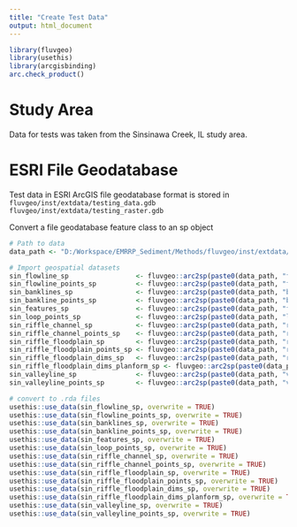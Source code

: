 ```yaml
---
title: "Create Test Data"
output: html_document
---
```


```r
library(fluvgeo)
library(usethis)
library(arcgisbinding)
arc.check_product()
```

# Study Area
Data for tests was taken from the Sinsinawa Creek, IL study area. 

# ESRI File Geodatabase
Test data in ESRI ArcGIS file geodatabase format is stored in 
`fluvgeo/inst/extdata/testing_data.gdb`
`fluvgeo/inst/extdata/testing_raster.gdb`

Convert a file geodatabase feature class to an sp object
```r
# Path to data
data_path <- "D:/Workspace/EMRRP_Sediment/Methods/fluvgeo/inst/extdata/testing_data.gdb/"

# Import geospatial datasets
sin_flowline_sp                 <- fluvgeo::arc2sp(paste0(data_path, "flowline"))
sin_flowline_points_sp          <- fluvgeo::arc2sp(paste0(data_path, "flowline_points"))
sin_banklines_sp                <- fluvgeo::arc2sp(paste0(data_path, "banklines"))
sin_bankline_points_sp          <- fluvgeo::arc2sp(paste0(data_path, "bankline_points"))
sin_features_sp                 <- fluvgeo::arc2sp(paste0(data_path, "features"))
sin_loop_points_sp              <- fluvgeo::arc2sp(paste0(data_path, "loop_points"))
sin_riffle_channel_sp           <- fluvgeo::arc2sp(paste0(data_path, "riffle_channel"))
sin_riffle_channel_points_sp    <- fluvgeo::arc2sp(paste0(data_path, "riffle_channel_points"))
sin_riffle_floodplain_sp        <- fluvgeo::arc2sp(paste0(data_path, "riffle_floodplain"))
sin_riffle_floodplain_points_sp <- fluvgeo::arc2sp(paste0(data_path, "riffle_floodplain_points"))
sin_riffle_floodplain_dims_sp   <- fluvgeo::arc2sp(paste0(data_path, "riffle_floodplain_dims"))
sin_riffle_floodplain_dims_planform_sp <- fluvgeo::arc2sp(paste0(data_path, "riffle_floodplain_dims_planform"))
sin_valleyline_sp               <- fluvgeo::arc2sp(paste0(data_path, "valleyline"))
sin_valleyline_points_sp        <- fluvgeo::arc2sp(paste0(data_path, "valleyline_points"))
```

```r
# convert to .rda files
usethis::use_data(sin_flowline_sp, overwrite = TRUE)
usethis::use_data(sin_flowline_points_sp, overwrite = TRUE)
usethis::use_data(sin_banklines_sp, overwrite = TRUE)
usethis::use_data(sin_bankline_points_sp, overwrite = TRUE)
usethis::use_data(sin_features_sp, overwrite = TRUE)
usethis::use_data(sin_loop_points_sp, overwrite = TRUE)
usethis::use_data(sin_riffle_channel_sp, overwrite = TRUE)
usethis::use_data(sin_riffle_channel_points_sp, overwrite = TRUE)
usethis::use_data(sin_riffle_floodplain_sp, overwrite = TRUE)
usethis::use_data(sin_riffle_floodplain_points_sp, overwrite = TRUE)
usethis::use_data(sin_riffle_floodplain_dims_sp, overwrite = TRUE)
usethis::use_data(sin_riffle_floodplain_dims_planform_sp, overwrite = TRUE)
usethis::use_data(sin_valleyline_sp, overwrite = TRUE)
usethis::use_data(sin_valleyline_points_sp, overwrite = TRUE)
```


